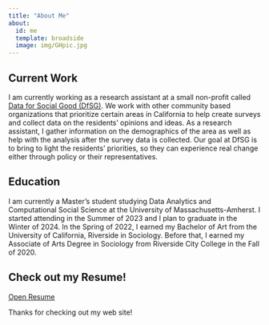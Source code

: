 ```yaml
---
title: "About Me"
about:
  id: me
  template: broadside
  image: img/GHpic.jpg
---
```


::: {#me}
## Current Work

I am currently working as a research assistant at a small non-profit called [Data for Social Good (DfSG)](https://dataforsocialgood.org/). We work with other community based organizations that prioritize certain areas in California to help create surveys and collect data on the residents' opinions and ideas. As a research assistant, I gather information on the demographics of the area as well as help with the analysis after the survey data is collected. Our goal at DfSG is to bring to light the residents' priorities, so they can experience real change either through policy or their representatives. 

## Education

I am currently a Master's student studying Data Analytics and Computational Social Science at the University of Massachusetts-Amherst. I started attending in the Summer of 2023 and I plan to graduate in the Winter of 2024. In the Spring of 2022, I earned my Bachelor of Art from the University of California, Riverside in Sociology. Before that, I earned my Associate of Arts Degree in Sociology from Riverside City College in the Fall of 2020.


## Check out my Resume!
<a href = "files/ResumeDec24.pdf"
target="_blank">Open Resume</a>

:::

Thanks for checking out my web site!

